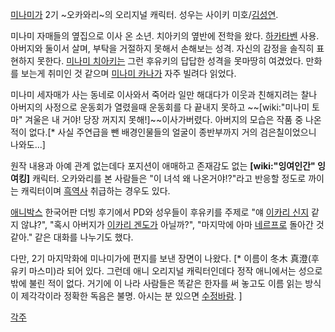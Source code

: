 [[미나미가]] 2기 ~오카와리~의 오리지널 캐릭터. 성우는 사이키 미호/[[김성연]].

미나미 자매들의 옆집으로 이사 온 소년. 치아키의 옆반에 전학을 왔다. [[하카타벤]] 사용. 아버지와 둘이서 살며, 부탁을 거절하지 못해서 손해보는 성격. 자신의 감정을 솔직히 표현하지 못한다. [[미나미 치아키]]는 그런 후유키의 답답한 성격을 못마땅히 여겼었다. 만화를 보는게 취미인 것 같으며 [[미나미 카나]]가 자주 빌려다 읽었다.

미나미 세자매가 사는 동네로 이사와서 죽어라 일만 해대다가 이웃과 친해지려는 찰나 아버지의 사정으로 운동회가 열렸을때 운동회를 다 끝내지 못하고 ~~[wiki:"미나미 토마" 겨울은 내 거야! 당장 꺼지지 못해!]~~이사가버렸다. 아버지의 모습은 작품 중 나온 적이 없다.[* 사실 주연급을 뺀 배경인물들의 얼굴이 종반부까지 거의 검은칠이었으니 나와도...]

원작 내용과 아예 관계 없는데다 포지션이 애매하고 존재감도 없는 '''[wiki:"잉여인간" 잉여킹]''' 캐릭터. 오카와리를 본 사람들은 "이 녀석 왜 나온거야!?"라고 반응할 정도로 까이는 캐릭터이며 [[흑역사]] 취급하는 경우도 있다.

[[애니박스]] 한국어판 더빙 후기에서 PD와 성우들이 후유키를 주제로 "얘 [[이카리 신지]] 같지 않냐?", "혹시 아버지가 [[이카리 겐도]]가 아닐까?", "마지막에 아마 [[네르프]]로 돌아간 것 같아." 같은 대화를 나누기도 했다.

다만, 2기 마지막화에 미나미가에 편지를 보낸 장면이 나왔다. [* 이름이 冬木 真澄(후유키 마스미)라 되어 있다. 그런데 애니 오리지널 캐릭터인데다 정작 애니에서는 성으로밖에 불린 적이 없다. 거기에 이 나라 사람들은 똑같은 한자를 써 놓고도 이름 읽는 방식이 제각각이라 정확한 독음은 불명. 아시는 분 있으면 [[수정바람]]. ]

[[각주]]
